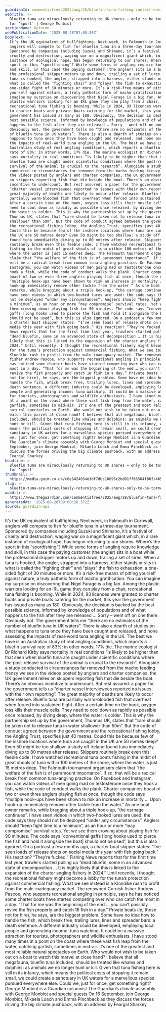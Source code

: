 ```yaml
---
guardianId: commentisfree/2025/aug/28/bluefin-tuna-fishing-contest-environment
webTitle: >-
  Bluefin tuna are miraculously returning to UK shores – only to be tormented
  for ‘sport’ | George Monbiot
sectionName: Opinion
webPublicationDate: '2025-08-28T07:00:26Z'
bodyText: >-
  It’s the UK equivalent of bullfighting. Next week, in Falmouth in Cornwall,
  anglers will compete to fish for bluefin tuna in a three-day tournament.
  Sponsored by companies including Suzuki and Shimano, it’s a festival of
  cruelty and destruction, waging war on a magnificent giant which, in a rare
  instance of ecological hope, has begun returning to our shores. Where’s the
  sport in this “sportfishing”? While some forms of angling require knowledge
  and skill, in this case the paying customer (the angler) sits in a boat while
  the professional skipper motors up and down, trailing a set of lures. When a
  tuna is hooked, the angler, strapped into a harness, either stands or sits in
  what is called the “fighting chair” and “plays” the fish to exhaustion: a
  one-sided fight of 30 minutes or more. It’s a risk-free means of pitting
  yourself against nature, a truly pathetic form of macho gratification. You can
  imagine my surprise on discovering that Nigel Farage is a big fan. Among the
  plastic warriors looking for an IRL game they can play from a chair,
  recreational tuna fishing is booming. While in 2024, 93 licences were granted
  to charter boats and private boats catering for the market, this year the
  government has issued as many as 180. Obviously, the decision is backed by the
  best possible science, informed by knowledge of populations and of what
  happens to the fish after they are released … Sorry – went off on one there.
  Obviously not. The government tells me “there are no estimates of the number
  of bluefin tuna in UK waters”. There is also a dearth of studies on what
  happens to tuna once they have been caught and released, and none assessing
  the impacts of real-world tuna angling in the UK. The best we have is an
  Australian study of real angling conditions, which reports a bluefin survival
  rate of 83%: in other words, 17% die. The marine ecologist Dr Richard Kirby
  says mortality in real conditions “is likely to be higher than that seen when
  bluefin tuna are caught under scientific conditions where the post-release
  survival of the animal is crucial to the research”. Alongside a study
  conducted in circumstances far removed from the macho feeding frenzy we see in
  the videos posted by anglers and charter companies, the UK government relies
  on skippers reporting fish that die beside the boat. There’s an obvious
  incentive to undercount. But rest assured: a paper for the government tells us
  “charter vessel interviewees reported no issues with their own reporting”. The
  great majority of deaths are likely to occur after release. Bluefin tuna are
  partially warm-blooded fish that overheat when forced into sustained flight.
  After a certain time on the hook, oxygen loss kills their muscle cells. They
  need to cool down as rapidly as possible once released, by diving deep, where
  the water is colder. This is why the partnership set up by the government,
  Thunnus UK, states that “care should be taken not to release tuna in water
  shallower than 50m”. But the code of conduct agreed between the government and
  the recreational fishing lobby, the Angling Trust, specifies just 40 metres.
  Could this be because few of the inshore locations where tuna are caught in
  the UK are 50 metres deep? Even 50 might be too shallow: a study off Ireland
  found tuna immediately diving up to 80 metres after release. Skippers
  routinely break even this feeble code. I have watched recreational tuna boats
  fishing in the midst of great shoals of tuna within 100 metres of the shore,
  where the water is just 15 metres deep. The Falmouth tournament organisers
  claim that “the welfare of the fish is of paramount importance”. If so, that
  will be a radical break from common tuna-angling practice. On Facebook and
  Instagram, you can watch videos of men going mad on testosterone once they
  hook a fish, while the code of conduct walks the plank. Charter companies
  boast of two or even three anglers playing fish at once, though the code says
  “multiple hook-ups have been shown to risk an increase in mortality … Upon
  hook-up immediately remove other tackle from the water.” As one boat owner
  remarks, while bragging about a triple hook-up, “the carnage continues”. I
  have seen videos in which two-hooked lures are used: the code says they should
  not be deployed “under any circumstances”. Anglers should “keep fight time to
  a minimum”, as an hour or more “may compromise” survival rates. Yet we see
  them crowing about playing fish for 90 minutes. The code says “conventional
  gaffs [long hooks used to pierce the fish and hold it alongside the boat]
  should not be used”, but this is also ignored. On a podcast a few months ago,
  a charter boat skipper states: “I’ve seen loads of release shots on social
  media this year with fish going back.” His reaction? “They’re fucked.” Fishing
  News reports that for the first time last year, trawlers started pulling up
  “dead bluefin, some in an advanced state of decomposition … It is highly
  likely that this is linked to the expansion of the charter angling fishery in
  2024.” Until recently, I thought the recreational fishery might become a lobby
  for the tuna’s protection against commercial fishing. What we see instead is a
  Klondike rush to profit from the male-inadequacy market. The renowned Cornish
  fisher Andrew Pascoe, who supports recreational angling in principle, says he
  has noticed some charter boats have started competing over who can catch the
  most in a day. “That for me was the beginning of the end … you can’t possibly
  revive the fish properly and catch 18 fish in a day.” Private boats (ie, those
  not for hire), he says, are the biggest problem. Some have no idea how to
  handle the fish, which break free, trailing lures, lines and spreader bars: a
  death sentence. A different industry could be developed, employing local
  people and generating income: tuna watching. It could be a massive attraction
  for tourists, photographers and wildlife enthusiasts. I have stood many times
  at a point on the coast where these vast fish leap from the water, catching
  garfish, sometimes in mid-air. It’s one of the greatest and most reliable
  natural spectacles on Earth. Who would not wish to be taken out on a boat to
  watch this marvel at close hand? I believe that all megafauna, bluefin tuna
  included, should be treated like whales and dolphins: as animals we no longer
  hunt or kill. Given that tuna fishing here is still in its infancy, which
  means the political costs of stopping it remain small, we could create a
  sanctuary in UK waters for a marvellous species pursued everywhere else. Could
  we, just for once, get something right? George Monbiot is a Guardian columnist
  The Guardian’s climate assembly with George Monbiot and special guests On 16
  September, join George Monbiot, Mikaela Loach and Emma Pinchbeck as they
  discuss the forces driving the big climate pushback, with an address by
  Feargal Sharkey
headline: >-
  Bluefin tuna are miraculously returning to UK shores – only to be tormented
  for ‘sport’
thumbnail: >-
  https://media.guim.co.uk/c0e3424034e3df7dbc10895c2bd01ff66504f86f/465_0_3547_2836/500.jpg
slug: >-
  bluefin-tuna-are-miraculously-returning-to-uk-shores-only-to-be-tormented-for-sport-or-george-monbiot
webUrl: >-
  https://www.theguardian.com/commentisfree/2025/aug/28/bluefin-tuna-fishing-contest-environment
generatedAt: '2025-08-28T09:00:28.372Z'
source: guardian-api
---
```

It’s the UK equivalent of bullfighting. Next week, in Falmouth in Cornwall, anglers will compete to fish for bluefin tuna in a three-day tournament. Sponsored by companies including Suzuki and Shimano, it’s a festival of cruelty and destruction, waging war on a magnificent giant which, in a rare instance of ecological hope, has begun returning to our shores. Where’s the sport in this “sportfishing”? While some forms of angling require knowledge and skill, in this case the paying customer (the angler) sits in a boat while the professional skipper motors up and down, trailing a set of lures. When a tuna is hooked, the angler, strapped into a harness, either stands or sits in what is called the “fighting chair” and “plays” the fish to exhaustion: a one-sided fight of 30 minutes or more. It’s a risk-free means of pitting yourself against nature, a truly pathetic form of macho gratification. You can imagine my surprise on discovering that Nigel Farage is a big fan. Among the plastic warriors looking for an IRL game they can play from a chair, recreational tuna fishing is booming. While in 2024, 93 licences were granted to charter boats and private boats catering for the market, this year the government has issued as many as 180. Obviously, the decision is backed by the best possible science, informed by knowledge of populations and of what happens to the fish after they are released … Sorry – went off on one there. Obviously not. The government tells me “there are no estimates of the number of bluefin tuna in UK waters”. There is also a dearth of studies on what happens to tuna once they have been caught and released, and none assessing the impacts of real-world tuna angling in the UK. The best we have is an Australian study of real angling conditions, which reports a bluefin survival rate of 83%: in other words, 17% die. The marine ecologist Dr Richard Kirby says mortality in real conditions “is likely to be higher than that seen when bluefin tuna are caught under scientific conditions where the post-release survival of the animal is crucial to the research”. Alongside a study conducted in circumstances far removed from the macho feeding frenzy we see in the videos posted by anglers and charter companies, the UK government relies on skippers reporting fish that die beside the boat. There’s an obvious incentive to undercount. But rest assured: a paper for the government tells us “charter vessel interviewees reported no issues with their own reporting”. The great majority of deaths are likely to occur after release. Bluefin tuna are partially warm-blooded fish that overheat when forced into sustained flight. After a certain time on the hook, oxygen loss kills their muscle cells. They need to cool down as rapidly as possible once released, by diving deep, where the water is colder. This is why the partnership set up by the government, Thunnus UK, states that “care should be taken not to release tuna in water shallower than 50m”. But the code of conduct agreed between the government and the recreational fishing lobby, the Angling Trust, specifies just 40 metres. Could this be because few of the inshore locations where tuna are caught in the UK are 50 metres deep? Even 50 might be too shallow: a study off Ireland found tuna immediately diving up to 80 metres after release. Skippers routinely break even this feeble code. I have watched recreational tuna boats fishing in the midst of great shoals of tuna within 100 metres of the shore, where the water is just 15 metres deep. The Falmouth tournament organisers claim that “the welfare of the fish is of paramount importance”. If so, that will be a radical break from common tuna-angling practice. On Facebook and Instagram, you can watch videos of men going mad on testosterone once they hook a fish, while the code of conduct walks the plank. Charter companies boast of two or even three anglers playing fish at once, though the code says “multiple hook-ups have been shown to risk an increase in mortality … Upon hook-up immediately remove other tackle from the water.” As one boat owner remarks, while bragging about a triple hook-up, “the carnage continues”. I have seen videos in which two-hooked lures are used: the code says they should not be deployed “under any circumstances”. Anglers should “keep fight time to a minimum”, as an hour or more “may compromise” survival rates. Yet we see them crowing about playing fish for 90 minutes. The code says “conventional gaffs [long hooks used to pierce the fish and hold it alongside the boat] should not be used”, but this is also ignored. On a podcast a few months ago, a charter boat skipper states: “I’ve seen loads of release shots on social media this year with fish going back.” His reaction? “They’re fucked.” Fishing News reports that for the first time last year, trawlers started pulling up “dead bluefin, some in an advanced state of decomposition … It is highly likely that this is linked to the expansion of the charter angling fishery in 2024.” Until recently, I thought the recreational fishery might become a lobby for the tuna’s protection against commercial fishing. What we see instead is a Klondike rush to profit from the male-inadequacy market. The renowned Cornish fisher Andrew Pascoe, who supports recreational angling in principle, says he has noticed some charter boats have started competing over who can catch the most in a day. “That for me was the beginning of the end … you can’t possibly revive the fish properly and catch 18 fish in a day.” Private boats (ie, those not for hire), he says, are the biggest problem. Some have no idea how to handle the fish, which break free, trailing lures, lines and spreader bars: a death sentence. A different industry could be developed, employing local people and generating income: tuna watching. It could be a massive attraction for tourists, photographers and wildlife enthusiasts. I have stood many times at a point on the coast where these vast fish leap from the water, catching garfish, sometimes in mid-air. It’s one of the greatest and most reliable natural spectacles on Earth. Who would not wish to be taken out on a boat to watch this marvel at close hand? I believe that all megafauna, bluefin tuna included, should be treated like whales and dolphins: as animals we no longer hunt or kill. Given that tuna fishing here is still in its infancy, which means the political costs of stopping it remain small, we could create a sanctuary in UK waters for a marvellous species pursued everywhere else. Could we, just for once, get something right? George Monbiot is a Guardian columnist The Guardian’s climate assembly with George Monbiot and special guests On 16 September, join George Monbiot, Mikaela Loach and Emma Pinchbeck as they discuss the forces driving the big climate pushback, with an address by Feargal Sharkey
